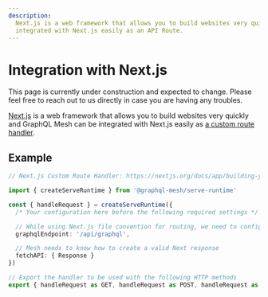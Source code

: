```yaml
---
description:
  Next.js is a web framework that allows you to build websites very quickly and GraphQL Mesh can be
  integrated with Next.js easily as an API Route.
---
```



# Integration with Next.js

<Callout>
  This page is currently under construction and expected to change. Please feel free to reach out to
  us directly in case you are having any troubles.
</Callout>

[Next.js](https://nextjs.org) is a web framework that allows you to build websites very quickly and
GraphQL Mesh can be integrated with Next.js easily as
[a custom route handler](https://nextjs.org/docs/app/building-your-application/routing/router-handlers).

## Example

```ts
// Next.js Custom Route Handler: https://nextjs.org/docs/app/building-your-application/routing/router-handlers

import { createServeRuntime } from '@graphql-mesh/serve-runtime'

const { handleRequest } = createServeRuntime({
  /* Your configuration here before the following required settings */

  // While using Next.js file convention for routing, we need to configure Mesh to use the correct endpoint
  graphqlEndpoint: '/api/graphql',

  // Mesh needs to know how to create a valid Next response
  fetchAPI: { Response }
})

// Export the handler to be used with the following HTTP methods
export { handleRequest as GET, handleRequest as POST, handleRequest as OPTIONS }
```
